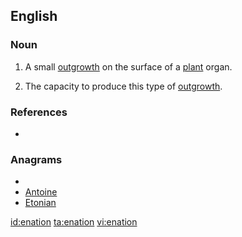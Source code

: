 ==English==

===Noun===
{{en-noun}}

# {{botany}} A small [[outgrowth]] on the surface of a [[plant]] organ.
# The capacity to produce this type of [[outgrowth]].

===References===
* {{R:1913}}

===Anagrams===
* {{alphagram|aeinnot}}
* [[Antoine#English|Antoine]]
* [[Etonian#English|Etonian]]


[[id:enation]]
[[ta:enation]]
[[vi:enation]]